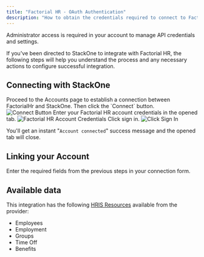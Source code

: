 ```yaml
---
title: "Factorial HR - OAuth Authentication"
description: "How to obtain the credentials required to connect to Factorialhr Partner Oauth."
---
```



<Note>
  Administrator access is required in your account to manage API credentials and settings.
</Note>

If you've been directed to StackOne to integrate with Factorial HR, the following steps will help you understand the process and any necessary actions to configure successful integration.

## Connecting with StackOne

<Steps>
  <Step title="Proceed to the Accounts page">
    Proceed to the Accounts page to establish a connection between FactorialHr and StackOne. Then click the `Connect` button.
    <Frame>
      <img className='rounded-md' style={{ margin: '0 auto', border: '1px solid #efefef' }} alt="Connect Button" src="/images/factorialhr/image1.png" />
    </Frame>
  </Step>

  <Step title="Enter your Factorial HR account credentials">
    Enter your Factorial HR account credentials in the opened tab.
    <Frame>
      <img className='rounded-md' style={{ margin: '0 auto', border: '1px solid #efefef' }} alt="Factorial HR Account Credentials" src="/images/factorialhr/image2.png" />
    </Frame>
  </Step>

  <Step title="Click Sign In">
    Click sign in.
    <Frame>
      <img className='rounded-md' style={{ margin: '0 auto', border: '1px solid #efefef' }} alt="Click Sign In" src="/images/factorialhr/image3.png" />
    </Frame>
  </Step>
</Steps>

You'll get an instant "`Account connected`" success message and the opened tab will close.


## Linking your Account

Enter the required fields from the previous steps in your connection form.

<IntegrationFooter />

## Available data

This integration has the following [HRIS Resources](https://docs.stackone.com/reference/getting-started-with-your-api) available from the provider:
- Employees
- Employment
- Groups
- Time Off
- Benefits
